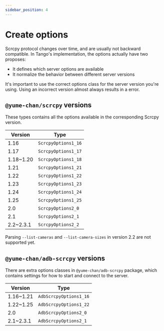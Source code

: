 ```yaml
---
sidebar_position: 4
---
```


# Create options

Scrcpy protocol changes over time, and are usually not backward compatible. In Tango's implementation, the options actually have two proposes:

- It defines which server options are available
- It normalize the behavior between different server versions

It's important to use the correct options class for the server version you're using. Using an incorrect version almost always results in a error.

## `@yume-chan/scrcpy` versions

These types contains all the options available in the corresponding Scrcpy version.

| Version   | Type                |
| --------- | ------------------- |
| 1.16      | `ScrcpyOptions1_16` |
| 1.17      | `ScrcpyOptions1_17` |
| 1.18~1.20 | `ScrcpyOptions1_18` |
| 1.21      | `ScrcpyOptions1_21` |
| 1.22      | `ScrcpyOptions1_22` |
| 1.23      | `ScrcpyOptions1_23` |
| 1.24      | `ScrcpyOptions1_24` |
| 1.25      | `ScrcpyOptions1_25` |
| 2.0       | `ScrcpyOptions2_0`  |
| 2.1       | `ScrcpyOptions2_1`  |
| 2.2~2.3.1 | `ScrcpyOptions2_2`  |

Parsing `--list-cameras` and `--list-camera-sizes` in version 2.2 are not supported yet.

## `@yume-chan/adb-scrcpy` versions

There are extra options classes in `@yume-chan/adb-scrcpy` package, which contains settings for how to start and connect to the server.

| Version   | Type                   |
| --------- | ---------------------- |
| 1.16~1.21 | `AdbScrcpyOptions1_16` |
| 1.22~1.25 | `AdbScrcpyOptions1_22` |
| 2.0       | `AdbScrcpyOptions2_0`  |
| 2.1~2.3.1 | `AdbScrcpyOptions2_1`  |
